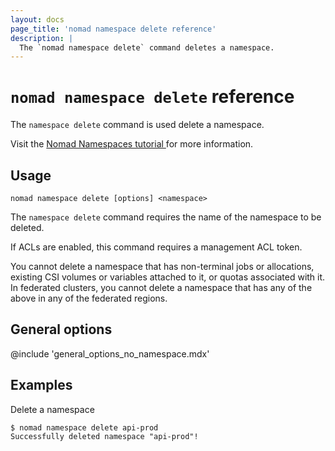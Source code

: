 ```yaml
---
layout: docs
page_title: 'nomad namespace delete reference'
description: |
  The `nomad namespace delete` command deletes a namespace.
---
```


# `nomad namespace delete` reference

The `namespace delete` command is used delete a namespace.

<Tip>
  Visit the <a href="https://developer.hashicorp.com/nomad/tutorials/manage-clusters/namespaces">
    Nomad Namespaces tutorial
  </a> for more information.
</Tip>

## Usage

```plaintext
nomad namespace delete [options] <namespace>
```

The `namespace delete` command requires the name of the namespace to be deleted.

If ACLs are enabled, this command requires a management ACL token.

You cannot delete a namespace that has non-terminal jobs or allocations,
existing CSI volumes or variables attached to it, or quotas associated with it.
In federated clusters, you cannot delete a namespace that has any of the above
in any of the federated regions.

## General options

@include 'general_options_no_namespace.mdx'

## Examples

Delete a namespace

```shell-session
$ nomad namespace delete api-prod
Successfully deleted namespace "api-prod"!
```
